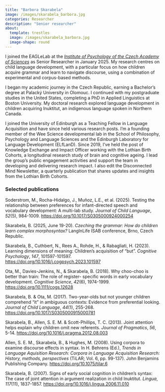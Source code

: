 ```yaml
---
title: "Barbora Skarabela"
image: /images/skarabela_barbora.jpg
categories: Researcher
description: "Senior researcher"
about:
  template: trestles
  image: /images/skarabela_barbora.jpg
  image-shape: round
---
```

I joined the EAGLeLab at the [*Institute of Psychology of the Czech Academy of Sciences*](https://psu.cas.cz/en/) as Senior Researcher in January 2025. My research centres on child language development, with a particular focus on how children acquire grammar and learn to navigate discourse, using a combination of experimental and corpus-based methods.

I began my academic journey in the Czech Republic, earning a Bachelor’s degree at Palacký University in Olomouc. I continued with my postgraduate studies in the United States, completing a PhD in Applied Linguistics at Boston University. My doctoral research explored language development in children acquiring Inuktitut, an indigenous language spoken in Northern Canada.

I joined the University of Edinburgh as a Teaching Fellow in Language Acquisition and have since held various research posts. I’m a founding member of the Wee Science developmental lab in the School of Philosophy, Psychology and Language Sciences and the Edinburgh Laboratory for Language Development (ELfLanD). Since 2019, I’ve held the post of Knowledge Exchange and Impact Officer working with the Lothian Birth Cohorts, a longitudinal research study of brain and cognitive ageing. I lead the group’s public engagement activities and support the team in developing and delivering research impact. I also edit the Disconnected Mind Newsletter, a quarterly publication that shares updates and insights from the Lothian Birth Cohorts.

### Selected publications

Soderstrom, M., Rocha-Hidalgo, J., Muñoz, L.E., et al. (2025). Testing the relationship between preferences for infant-directed speech and vocabulary development: A multi-lab study. *Journal of Child Language*, *52*(5), 984-1009. <https://doi.org/10.1017/S0305000924000254>

Skarabela, B. (2025, June 19-20). *Czeching the grammar: How do children learn complex morphosyntax?* LangInLife ISAB conference, Brno, Czech Republic.

Skarabela, B., Cuthbert, N., Rees A., Rohde, H., & Rabagliati, H. (2023). Learning dimensions of meaning: Children's acquisition of "but". *Cognitive Psychology*, *147*, 101597-101597. 
<https://doi.org/10.1016/j.cogpsych.2023.101597>

Ota, M., Davies-Jenkins, N., & Skarabela, B. (2018). Why choo-choo is better than train: The role of register- specific words in early vocabulary development. *Cognitive Science*, *42*(6), 1974-1999. <https://doi.org/10.1111/cogs.12628>

Skarabela, B. & Ota, M. (2017). Two-year-olds but not younger children comprehend "it" in ambiguous contexts: Evidence from preferential looking. *Journal of Child Language*, *44*(1), 255-268. <https://doi.org/10.1017/S0305000915000781>

Skarabela, B., Allen, S. E. M. & Scott-Phillips, T. C. (2013). Joint attention helps explain why children omit new referents. *Journal of Pragmatics*, *56*, 5-14. <https://doi.org/10.1016/j.pragma.2012.08.003>

Allen, S. E. M., Skarabela, B., & Hughes, M. (2008). Using corpora to examine discourse effects in syntax. In H. Behrens (Ed.), *Trends in Language Aquisition Research: Corpora in Language Acquisition Research: History, methods, perspectives* (TiLAR; Vol. 6, pp. 99-137). John Benjamins Publishing Company. <https://doi.org/10.1075/tilar.6>

Skarabela, B. (2007). Signs of early social cognition in children's syntax: The case of joint attention in argument realization in child Inuktitut. *Lingua*, *117*(11), 1837-1857. <https://doi.org/10.1016/j.lingua.2006.11.010>
